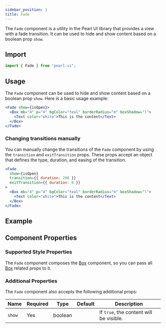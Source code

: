 ```yaml
---
sidebar_position: 1
title: Fade
---
```



<div style={{ display: "flex" }}>
  <SourceButton
    label="Source"
    href="https://github.com/agrawal-rohit/pearl-ui/blob/main/src/components/atoms/fade/fade.tsx"
  />
</div>

The `Fade` component is a utility in the Pearl UI library that provides a view with a fade transition. It can be used to hide and show content based on a boolean prop `show`.

## Import

```jsx
import { Fade } from "pearl-ui";
```

## Usage

The `Fade` component can be used to hide and show content based on a boolean prop `show`. Here is a basic usage example:

```jsx
<Fade show={isOpen}>
  <Box mb="4" p="4" bgColor="teal" borderRadius="m" boxShadow="l">
    <Text color="white">This is the content</Text>
  </Box>
</Fade>
```

### Changing transitions manually

You can manually change the transitions of the `Fade` component by using the `transition` and `exitTransition` props. These props accept an object that defines the type, duration, and easing of the transition.

```jsx
<Fade
  show={isOpen}
  transition={{ duration: 200 }}
  exitTransition={{ duration: 0 }}
>
  <Box mb="4" p="4" bgColor="teal" borderRadius="m" boxShadow="l">
    <Text color="white">This is the content</Text>
  </Box>
</Fade>
```

## Example


<Snack snackId="@agrawal-rohit/fade" />

## Component Properties

### Supported Style Properties

The `Fade` component composes the [Box](../layout/Box) component, so you can pass all [Box](../layout/Box) related props to it.

### Additional Properties

The `Fade` component also accepts the following additional props:

| Name   | Required | Type           | Default | Description                             |
| ------ | -------- | -------------- | ------- | --------------------------------------- |
| `show` | Yes      | <t>boolean</t> |         | If `true`, the content will be visible. |
